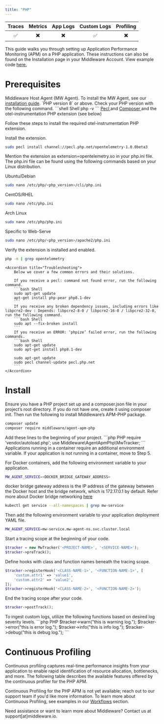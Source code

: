 ```yaml
---
title: "PHP"
---
```

<a target="_blank" href="https://packagist.org/packages/middleware/agent-apm-php">
    <span style={{
        background: "url(https://img.shields.io/badge/dev--master-%23f28d1a?label=packagist) no-repeat",
        width: "150px",
        height: "20px",
        display: "inline-block",
    }}/>
</a>

| Traces | Metrics | App Logs | Custom Logs | Profiling |
| :----: | :-----: | :------: | :---------: | :-------: |
| ✅ | ✖️ | ✖️ | ✅ | ✖️ |

This guide walks you through setting up Application Performance Monitoring (APM) on a PHP application. These instructions can also be found on the Installation page in your Middleware Account. View example code <a href="https://github.com/middleware-labs/demo-apm/tree/master/php"> here. </a>

# Prerequisites

<Steps>

  <Step title="MW Host Agent">
   Middleware Host Agent (MW Agent). To install the MW Agent, see our <a href="https://docs.middleware.io/docs/agent-installation/overview"> installation guide</a>. 
  
  </Step>

  <Step title="PHP Version">
    `PHP version 8` or above. Check your PHP version with the following command.
    ```shell Shell
    php -v
    ```
  </Step>

  <Step title="PHP Extensions">
    <a href="https://pecl.php.net/"> Pecl </a> and <a href="https://getcomposer.org/"> Composer </a> and the otel-instrumentation PHP extension (see below)


<Accordion title="PHP Extension">

Follow these steps to install the required otel-instrumentation PHP extension. 

Install the extension.
```bash Shell
sudo pecl install channel://pecl.php.net/opentelemetry-1.0.0beta3
```
Mention the extension as extension=opentelemetry.so in your php.ini file. The php.ini file can be found using the following commands based on your Linux distribution.

Ubuntu/Debian
```bash Shell
sudo nano /etc/php/<php_version>/cli/php.ini
```
CentOS/RHEL
```bash Shell
sudo nano /etc/php.ini
```
Arch Linux
```bash Shell
sudo nano /etc/php/php.ini
```
Specific to Web-Serve
```bash Shell
sudo nano /etc/php/<php_version>/apache2/php.ini
```
Verify the extension is installed and enabled.
```bash Shell
php -m | grep opentelemetry
```
    <Accordion title="Troubleshooting">        
        Below we cover a few common errors and their solutions. 

        If you receive a pecl: command not found error, run the following command.
        ```bash Shell
        sudo apt-get update
        apt-get install php-pear php8.1-dev
        ```
        If you receive any broken dependency issues, including errors like libpcre2-dev : Depends: libpcre2-8-0 / libpcre2-16-0 / libpcre2-32-0, run the following command.
        ```bash Shell
        sudo apt --fix-broken install
        ```
        If you receive an ERROR: ‘phpize’ failed error, run the following commands.
        ```bash Shell
        sudo apt-get update 
        sudo apt-get install php8.1-dev

        sudo apt-get update
        sudo pecl channel-update pecl.php.net
        ```
    </Accordion>
</Accordion>

  </Step>

</Steps>

# Install

<Accordion title="Step 1: Install APM-PHP Package"> 

Ensure you have a PHP project set up and a composer.json file in your project’s root directory. If you do not have one, create it using composer init. Then run the following to install Middleware’s APM-PHP package.
```bash Shell
composer update
composer require middleware/agent-apm-php
```
</Accordion>

<Accordion title="Step 2: Import Tracker"> 
Add these lines to the beginning of your project. 
```php PHP
require 'vendor/autoload.php';
use Middleware\AgentApmPhp\MwTracker;
```
</Accordion>

<Accordion title="Step 3: Container Variables"> 
Applications running in a container require an additional environment variable. If your application is not running in a container, move to Step 5. 

For Docker containers, add the following environment variable to your application.
```bash Shell
MW_AGENT_SERVICE=<DOCKER_BRIDGE_GATEWAY_ADDRESS>
```
<Note> docker bridge gateway address is the IP address of the gateway between the Docker host and the bridge network, which is 172.17.0.1 by default. 
Refer more about Docker bridge networking [here](https://docs.docker.com/network/network-tutorial-standalone/) </Note>

```bash Shell
kubectl get service --all-namespaces | grep mw-service
```

Then add the following environment variable to your application deployment YAML file. 
```bash Shell
MW_AGENT_SERVICE=mw-service.mw-agent-ns.svc.cluster.local
```
</Accordion>

<Accordion title="Step 4: Implement APM Collector"> 
Start a tracing scope at the beginning of your code. 

```php PHP
$tracker = new MwTracker('<PROJECT-NAME>', '<SERVICE-NAME>');
$tracker->preTrack();
```

Define hooks with class and function names beneath the tracing scope.
```php Shell
$tracker->registerHook('<CLASS-NAME-1>', '<FUNCTION-NAME-1>', [
    'custom.attr1' => 'value1',
    'custom.attr2' => 'value2',
]);
$tracker->registerHook('<CLASS-NAME-2>', '<FUNCTION-NAME-2>');
```

End the tracing scope after your code. 
```php PHP
$tracker->postTrack();
```
</Accordion>

<Accordion title="Step 5: Enable Logging"> 
To ingest custom logs, utilize the following functions based on desired log severity levels.
 ```php PHP
   $tracker->warn("this is warning log.");
   $tracker->error("this is error log.");
   $tracker->info("this is info log.");
   $tracker->debug("this is debug log.");
```
</Accordion>

# Continuous Profiling

Continuous profiling captures real-time performance insights from your application to enable rapid identification of resource allocation, bottlenecks, and more. The following table describes the available features offered by the continuous profiler for the PHP APM.

Continuous Profiling for the PHP APM is not yet available; reach out to our support team if you'd like more information. To learn more about Continuous Profiling, see examples in our [Workflows](/workflow/profiling) section.

<Note> Need assistance or want to learn more about Middleware? Contact us at support[at]middleware.io. </Note>

